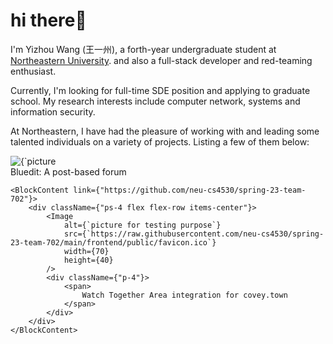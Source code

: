 

# hi there👋

I'm Yizhou Wang (王一州), a forth-year undergraduate student at [Northeastern University](https://www.northeastern.edu/).
and also a full-stack developer and red-teaming enthusiast.

Currently, I'm looking for full-time SDE position and applying to graduate school. My research interests include
computer network, systems and information security.

At Northeastern, I have had the pleasure of working with and leading some talented individuals on a variety of projects.
Listing a few of them below:

<div className={"my-8 flex flex-col sm:flex-row space-x-0 sm:space-x-4 space-y-4 sm:space-y-0 w-full"}>
    <BlockContent link={"https://github.com/Lemon2ee/bluedit"}>
        <div className={"ps-4 flex flex-row items-center"}>
            <Image
                alt={`picture for testing purpose`}
                src={`https://raw.githubusercontent.com/Lemon2ee/bluedit/master/app/img/logo.png`}
                width={70}
                height={40}
            />
            <div className={"p-4"}>
                <span>
                    Bluedit: A post-based
                    forum
                </span>
            </div>
        </div>
    </BlockContent>

    <BlockContent link={"https://github.com/neu-cs4530/spring-23-team-702"}>
        <div className={"ps-4 flex flex-row items-center"}>
            <Image
                alt={`picture for testing purpose`}
                src={`https://raw.githubusercontent.com/neu-cs4530/spring-23-team-702/main/frontend/public/favicon.ico`}
                width={70}
                height={40}
            />
            <div className={"p-4"}>
                <span>
                    Watch Together Area integration for covey.town
                </span>
            </div>
        </div>
    </BlockContent>
</div>



